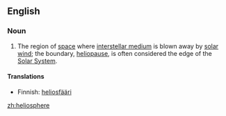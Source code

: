 ==English==

===Noun===
{{wikipedia}}
{{en-noun|-}}

#{{astronomy}} The region of [[space]] where [[interstellar medium]] is blown away by [[solar wind]]; the boundary, [[heliopause]], is often considered the edge of the [[Solar System]].

====Translations====
{{trans-top|region of space}}
*Finnish: [[heliosfääri]]
{{trans-mid}}
{{trans-bottom}}

[[zh:heliosphere]]